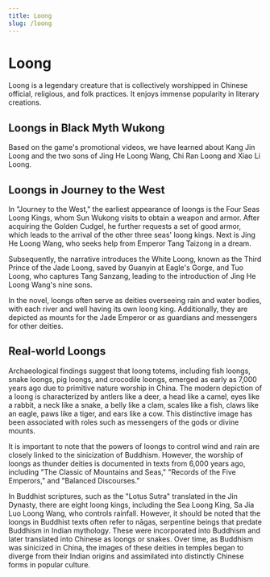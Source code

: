 ```yaml
---
title: Loong
slug: /loong
---
```


# Loong

Loong is a legendary creature that is collectively worshipped in Chinese official, religious, and folk practices. It enjoys immense popularity in literary creations.

## Loongs in Black Myth Wukong

Based on the game's promotional videos, we have learned about Kang Jin Loong and the two sons of Jing He Loong Wang, Chi Ran Loong and Xiao Li Loong.

## Loongs in Journey to the West

In "Journey to the West," the earliest appearance of loongs is the Four Seas Loong Kings, whom Sun Wukong visits to obtain a weapon and armor. After acquiring the Golden Cudgel, he further requests a set of good armor, which leads to the arrival of the other three seas' loong kings. Next is Jing He Loong Wang, who seeks help from Emperor Tang Taizong in a dream.

Subsequently, the narrative introduces the White Loong, known as the Third Prince of the Jade Loong, saved by Guanyin at Eagle's Gorge, and Tuo Loong, who captures Tang Sanzang, leading to the introduction of Jing He Loong Wang's nine sons.

In the novel, loongs often serve as deities overseeing rain and water bodies, with each river and well having its own loong king. Additionally, they are depicted as mounts for the Jade Emperor or as guardians and messengers for other deities.

## Real-world Loongs

Archaeological findings suggest that loong totems, including fish loongs, snake loongs, pig loongs, and crocodile loongs, emerged as early as 7,000 years ago due to primitive nature worship in China. The modern depiction of a loong is characterized by antlers like a deer, a head like a camel, eyes like a rabbit, a neck like a snake, a belly like a clam, scales like a fish, claws like an eagle, paws like a tiger, and ears like a cow. This distinctive image has been associated with roles such as messengers of the gods or divine mounts.

It is important to note that the powers of loongs to control wind and rain are closely linked to the sinicization of Buddhism. However, the worship of loongs as thunder deities is documented in texts from 6,000 years ago, including "The Classic of Mountains and Seas," "Records of the Five Emperors," and "Balanced Discourses."

In Buddhist scriptures, such as the "Lotus Sutra" translated in the Jin Dynasty, there are eight loong kings, including the Sea Loong King, Sa Jia Luo Loong Wang, who controls rainfall. However, it should be noted that the loongs in Buddhist texts often refer to nāgas, serpentine beings that predate Buddhism in Indian mythology. These were incorporated into Buddhism and later translated into Chinese as loongs or snakes. Over time, as Buddhism was sinicized in China, the images of these deities in temples began to diverge from their Indian origins and assimilated into distinctly Chinese forms in popular culture.
